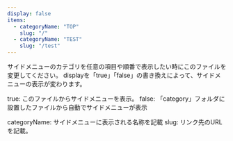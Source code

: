 ```yaml
---
display: false
items:
  - categoryName: "TOP"
    slug: "/"
  - categoryName: "TEST"
    slug: "/test"
---
```


サイドメニューのカテゴリを任意の項目や順番で表示したい時にこのファイルを変更してください。
displayを「true」「false」の書き換えによって、サイドメニューの表示が変わります。

true: このファイルからサイドメニューを表示。
false: 「category」フォルダに設置したファイルから自動でサイドメニューが表示

categoryName: サイドメニューに表示される名称を記載
slug: リンク先のURLを記載。
